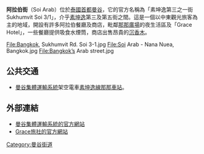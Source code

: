 '''阿拉伯街'''（Soi Arab）位於[[泰國|泰國]][[首都|首都]][[曼谷|曼谷]]，它的官方名稱為「素坤逸第三之一街 Sukhumvit Soi 3/1」，介乎[[素坤逸|素坤逸]]第三及第五街之間。這是一個以中東觀光旅客為主的地域，開設有許多阿拉伯餐廳及商店，毗鄰[[那那廣場|那那廣場]]的夜生活區及「Grace Hotel」，一些餐廳提供吸食水煙筒，商店出售昂貴的[[沉香木|沉香木]]。
<gallery>
File:Bangkok, Sukhumvit Rd. Soi 3-1.jpg
File:Soi Arab - Nana Nuea, Bangkok.jpg
File:Bangkok’s Arab street.jpg
</gallery>
==公共交通==
* [[曼谷集體運輸系統|曼谷集體運輸系統]]架空電車[[素坤逸線|素坤逸線]][[那那車站|那那車站]]。

==外部連結==
{{portal box|泰國|公路}}
* [https://web.archive.org/web/20081217025639/http://www.bts.co.th/en/index.asp 曼谷集體運輸系統的官方網站]
* [http://www.gracehotel.th.com/ Grace旅社的官方網站] {{Wayback|url=http://www.gracehotel.th.com/ |date=20210416010935 }}

{{coord|13|44|33|N|100|33|12.80|E|type:landmark|display=title}}

[[Category:曼谷街道|Category:曼谷街道]]
